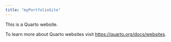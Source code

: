 ```yaml
---
title: "myPortfolioSite"
---
```


This is a Quarto website.

To learn more about Quarto websites visit <https://quarto.org/docs/websites>.
